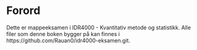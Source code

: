 # Forord {.unnumbered}

Dette er mappeeksamen i IDR4000 - Kvantitativ metode og statistikk. Alle filer som denne boken bygger på kan finnes i https://github.com/Rauan0/idr4000-eksamen.git. 
